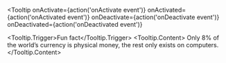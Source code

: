 

<Meta title='Components|Tooltip' component={Tooltip} />

<DocsTitle title='Tooltips' experimental />

<Tooltip
  onActivate={action('onActivate event')}
  onActivated={action('onActivated event')}
  onDeactivate={action('onDeactivate event')}
  onDeactivated={action('onDeactivated event')}
>
  <Tooltip.Trigger>Fun fact</Tooltip.Trigger>
  <Tooltip.Content>
    Only 8% of the world’s currency is physical money, the rest only exists on computers.
  </Tooltip.Content>
</Tooltip>
